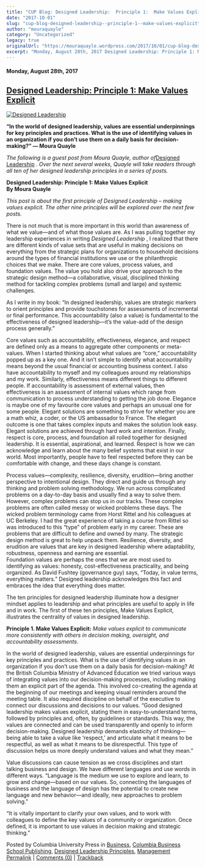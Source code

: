 ```yaml
---
title: "CUP Blog: Designed Leadership:  Principle 1:  Make Values Explicit"
date: "2017-10-01"
slug: "cup-blog-designed-leadership--principle-1--make-values-explicit"
author: "mouraquayle"
category: "Uncategorized"
legacy: true
originalUrl: "https://mouraquayle.wordpress.com/2017/10/01/cup-blog-designed-leadership-principle-1-make-values-explicit/"
excerpt: "Monday, August 28th, 2017 Designed Leadership: Principle 1: Make Values Explicit “In the world of designed leadership, values are essential underpinnings for ke"
---
```


#### Monday, August 28th, 2017

## [Designed Leadership: Principle 1: Make Values Explicit](http://www.cupblog.org/?p=21659 "Permanent Link to Designed Leadership: Principle 1: Make Values Explicit")

[![Designed Leadership](https://44590e91f93137214d34-d73868e25b2d2bf91c2b7fd7417bb2e3.ssl.cf2.rackcdn.com/columbiauniversitypress_us_frontbookcovers_350W/9780231173124.jpg)](https://cup.columbia.edu/book/designed-leadership/9780231173124)

**“In the world of designed leadership, values are essential underpinnings for key principles and practices. What is the use of identifying values in an organization if you don’t use them on a daily basis for decision-making?” — Moura Quayle**

_The following is a guest post from Moura Quayle, author of_[Designed Leadership](https://cup.columbia.edu/book/designed-leadership/9780231173124) _. Over the next several weeks, Quayle will take readers through all ten of her designed leadership principles in a series of posts._

**Designed Leadership: Principle 1: Make Values Explicit  
By Moura Quayle**

_This post is about the first principle of Designed Leadership – making values explicit. The other nine principles will be explored over the next few posts._

There is not much that is more important in this world than awareness of what we value—and of what those values are. As I was pulling together my leadership experiences in writing _Designed Leadership_ , I realized that there are different kinds of value sets that are useful in making decisions on everything from the strategic plans for organizations to household decisions around the types of financial institutions we use or the philanthropic choices that we make. There are core values, process values, and foundation values. The value you hold also drive your approach to the strategic design method—a collaborative, visual, disciplined thinking method for tackling complex problems (small and large) and systemic challenges.

As I write in my book: “In designed leadership, values are strategic markers to orient principles and provide touchstones for assessments of incremental or final performance. This accountability (also a value) is fundamental to the effectiveness of designed leadership—it’s the value-add of the design process generally.”

Core values such as accountability, effectiveness, elegance, and respect are defined only as a means to aggregate other components or meta-values. When I started thinking about what values are “core,” accountability popped up as a key one. And it isn’t simple to identify what accountability means beyond the usual financial or accounting business context. I also have accountability to myself and my colleagues around my relationships and my work. Similarly, effectiveness means different things to different people. If accountability is assessment of external values, then effectiveness is an assessment of internal values which range from communication to process understanding to getting the job done. Elegance is maybe one of my favourite core values and perhaps an unusual one for some people. Elegant solutions are something to strive for whether you are a math whiz, a coder, or the US ambassador to France. The elegant outcome is one that takes complex inputs and makes the solution look easy. Elegant solutions are achieved through hard work and intention. Finally, respect is core, process, and foundation all rolled together for designed leadership. It is essential, aspirational, and learned. Respect is how we can acknowledge and learn about the many belief systems that exist in our world. Most importantly, people have to feel respected before they can be comfortable with change, and these days change is constant.

Process values—complexity, resilience, diversity, erudition—bring another perspective to intentional design. They direct and guide us through any thinking and problem solving methodology. We run across complicated problems on a day-to-day basis and usually find a way to solve them. However, complex problems can stop us in our tracks. These complex problems are often called messy or wicked problems these days. The wicked problem terminology came from Horst Rittel and his colleagues at UC Berkeley. I had the great experience of taking a course from Rittel so was introduced to this “type” of problem early in my career. These are problems that are difficult to define and owned by many. The strategic design method is great to help unpack them. Resilience, diversity, and erudition are values that are key in designed leadership where adaptability, robustness, openness and earning are essential.  
Foundation values are perhaps the ones that we are most used to identifying as values: honesty, cost-effectiveness practicality, and being organized. As David Fushtey (governance guy) says, “Today, in value terms, everything matters.” Designed leadership acknowledges this fact and embraces the idea that everything does matter.

The ten principles for designed leadership illuminate how a designer mindset applies to leadership and what principles are useful to apply in life and in work. The first of these ten principles, Make Values Explicit, illustrates the centrality of values in designed leadership.

**Principle 1. Make Values Explicit:** _Make values explicit to communicate more consistently with others in decision making, oversight, and accountability assessments._

In the world of designed leadership, values are essential underpinnings for key principles and practices. What is the use of identifying values in an organization if you don’t use them on a daily basis for decision-making? At the British Columbia Ministry of Advanced Education we tried various ways of integrating values into our decision-making processes, including making them an explicit part of the agenda. This involved co-creating the agenda at the beginning of our meetings and keeping visual reminders around the meeting table. It also required discipline on behalf of the executive to connect our discussions and decisions to our values. “Good designed leadership makes values explicit, stating them in easy-to-understand terms, followed by principles and, often, by guidelines or standards. This way, the values are connected and can be used transparently and openly to inform decision-making. Designed leadership demands elasticity of thinking—being able to take a value like ‘respect,’ and articulate what it means to be respectful, as well as what it means to be disrespectful. This type of discussion helps us more deeply understand values and what they mean.”

Value discussions can cause tension as we cross disciplines and start talking business and design. We have different languages and use words in different ways. “Language is the medium we use to explore and learn, to grow and change—based on our values. So, connecting the languages of business and the language of design has the potential to create new language and new behavior—and ideally, new approaches to problem solving.”

“It is vitally important to clarify your own values, and to work with colleagues to define the key values of a community or organization. Once defined, it is important to use values in decision making and strategic thinking.”

Posted by Columbia University Press in [Business](http://www.cupblog.org/?category_name=business "View all posts in Business"), [Columbia Business School Publishing](http://www.cupblog.org/?category_name=columbia-business-school-publishing "View all posts in Columbia Business School Publishing"), [Designed Leadership Principles](http://www.cupblog.org/?category_name=designed-leadership-principles "View all posts in Designed Leadership Principles"), [Management](http://www.cupblog.org/?category_name=management "View all posts in Management")  
[Permalink](http://www.cupblog.org/?p=21659) | [Comments (0)](http://www.cupblog.org/?p=21659#comments) | [Trackback](http://www.cupblog.org/wp-trackback.php?p=21659)

